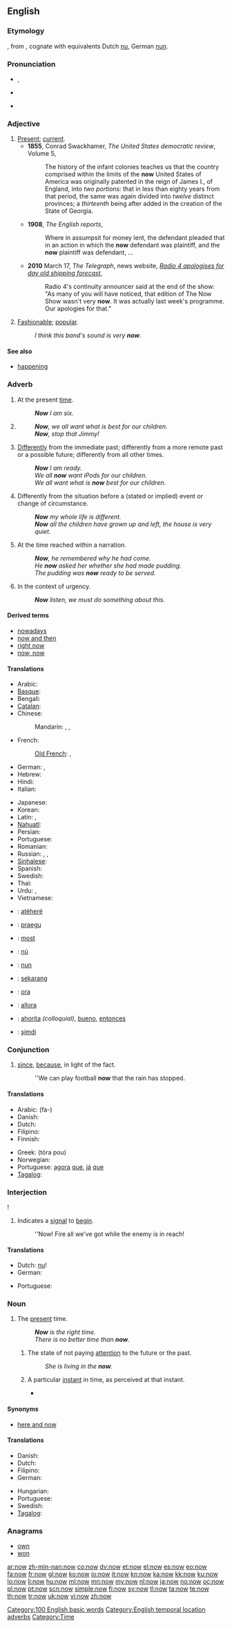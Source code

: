 {{wikipedia}}
{{also|NOW|nów}}
==English==

{{rank|only|like|little|77|now|then|A|should}}

===Etymology===
{{etyl|ang|en}} {{term|nu|nū|lang=ang}}, from {{proto|Indo-European|nu-}}, cognate with equivalents Dutch [[nu]], German [[nun]].

===Pronunciation===
* {{IPA|/naʊ/}}, {{SAMPA|/naU/}}
* {{audio|en-us-now.ogg|Audio (US)}}
* {{audio|En-uk-now.ogg|Audio (UK)}}
*: {{rhymes|aʊ}}

===Adjective===
{{en-adj|-}}

# [[present|Present]]; [[current]].
#* '''1855''', Conrad Swackhamer, ''The United States democratic review'', Volume 5‎,
#*: The history of the infant colonies teaches us that the country comprised within the limits of the '''now''' United States of America was originally patented in the reign of James I., of England, into ''two portions:'' that in less than eighty years from that period, the same was again divided into ''twelve'' distinct provinces; a ''thirteenth'' being after added in the creation of the State of Georgia.
#* '''1908''', ''The English reports'',
#*: Where in assumpsit for money lent, the defendant pleaded that in an action in which the '''now''' defendant was plaintiff, and the '''now''' plaintiff was defendant, ...
#* '''2010''' March 17, ''The Telegraph'', news website, ''[http://www.telegraph.co.uk/culture/tvandradio/bbc/7457761/Radio-4-apologises-for-day-old-shipping-forecast.html Radio 4 apologises for day old shipping forecast]'',
#*: Radio 4's continuity announcer said at the end of the show: "As many of you will have noticed, that edition of The Now Show wasn't very '''now'''. It was actually last week's programme. Our apologies for that."
# {{informal}} [[fashionable|Fashionable]]; [[popular]].
#: ''I think this band's sound is very '''now'''.''

====See also====
* [[happening]]

===Adverb===
{{en-adv|-}}

# At the present [[time]].
#: '''''Now''' I am six.''
# {{context|sentence}} {{non-gloss definition|Used to introduce a point, a remonstration or a rebuke.}}
#: '''''Now''', we all want what is best for our children.''
#: '''''Now''', stop that Jimmy!''
# [[differently|Differently]] from the immediate past; differently from a more remote past or a possible future; differently from all other times.
#: '''''Now''' I am ready.''
#: ''We all '''now''' want iPods for our children.''
#: ''We all want what is '''now''' best for our children.''
# Differently from the situation before a (stated or implied) event or change of circumstance.
#: '''''Now''' my whole life is different.''
#: '''''Now''' all the children have grown up and left, the house is very quiet.''
# At the time reached within a narration.
#: '''''Now''', he remembered why he had come.''
#: ''He '''now''' asked her whether she had made pudding.''
#: ''The pudding was '''now''' ready to be served.''
# In the context of urgency.
#: '''''Now''' listen, we must do something about this.''

====Derived terms====
* [[nowadays]]
* [[now and then]]
* [[right now]]
* [[now, now]]

====Translations====
{{trans-top|at the present time}}
* Arabic: {{t|ar|الآن|tr=al'aan(a)|sc=Arab}}
* [[Basque]]: {{t|eu|orain}}
* Bengali: {{t-|bn|এখন|tr=êkhôn|sc=Beng|xs=Bengali}}
* [[Catalan]]: {{t|ca|ara}}
* Chinese:
*: Mandarin: {{t|zh|現在|sc=Hani}}, {{t|zh|现在|tr=xiànzài|sc=Hani}}, {{t|zh|如今|tr=rújīn|sc=Hani}}
* French: {{t|fr|maintenant}}
*: [[Old French]]: {{tø|fro|or}}, {{tø|fro|ore}}
* German: {{t|de|nun}}, {{t|de|jetzt}}
* Hebrew: {{t|he|עכשיו|tr=akhsháv}}
* Hindi: {{t|hi|अब|tr=ab|sc=Deva}}
* Italian: {{t|it|adesso}}
{{trans-mid}}
* Japanese: {{t|ja|今|tr=いま, ima|sc=Jpan}}
* Korean: {{t|ko|지금|tr=jigeum|sc=Kore}}
* Latin: {{t|la|nunc}}, {{t|la|iam}}
* [[Nahuatl]]: {{t|nah|axkan}}
* Persian: {{t|fa|اکنون|tr=aknun|sc=fa-Arab}}
* Portuguese: {{t|pt|agora}}
* Romanian: {{t|ro|acum}}
* Russian: {{t|ru|сейчас|tr=sejčás|sc=Cyrl}}, {{t|ru|теперь|tr=tepér’|sc=Cyrl}}, {{t|ru|ныне|tr=nýne|sc=Cyrl}}
* [[Sinhalese]]: {{t|si|දැන්|tr=daen|sc=Sinh}}
* Spanish: {{t|es|ahora}}
* Swedish: {{t|sv|nu}}
* Thai: {{t|th|ตอนนี้|tr=dtonnée|sc=Thai}}
* Urdu: {{t|ur|اب|tr=ab|sc=ur-Arab}}, {{t|ur|اکنون|tr=aknūn|sc=ur-Arab}}
* Vietnamese: {{t|vi|bây giờ}}
{{trans-bottom}}

{{checktrans}}
* {{ttbc|Albanian}}: [[atëherë]] <!-- 3,4 -->
* {{ttbc|Estonian}}: [[praegu]]
* {{ttbc|Hungarian}}: [[most]]
* {{ttbc|Icelandic}}: [[nú]] <!-- 3,4 -->
* {{ttbc|Ido}}: [[nun]]
* {{ttbc|Indonesian}}: [[sekarang]]
* {{ttbc|Interlingua}}: [[ora]]
* {{ttbc|Italian}}: [[allora]] <!-- 3,4 -->
* {{ttbc|Spanish}}: [[ahorita]] ''(colloquial)'', [[bueno]], <!-- & 3,4 --> [[entonces]]
* {{ttbc|Turkish}}: [[şimdi]]

===Conjunction===
{{en-conj}}

# [[since]], [[because]], in light of the fact.
#: ''We can play football '''now''' that the rain has stopped.

====Translations====
{{trans-top|since, because}}
* Arabic: {{Arab|[[ف#Prefix|فـ-]]}} (fa-)
* Danish: {{t+|da|nu}}
* Dutch: {{t+|nl|nu}}
* Filipino: {{tø|fil|ngayon}}
* Finnish: {{t+|fi|nyt}}
{{trans-mid}}
* Greek: {{t|el|τώρα που}} (tóra pou)
* Norwegian: {{t|no|nå som}}
* Portuguese: [[agora]] [[que]], [[já]] [[que]]
* [[Tagalog]]: {{t|tl|ngayon|xs=Tagalog}}
{{trans-bottom}}

===Interjection===
{{en-intj}}!

# Indicates a [[signal]] to [[begin]].
#: ''Now! Fire all we've got while the enemy is in reach!

====Translations====
{{trans-top|signal to begin}}
* Dutch: [[nu]]!
* German: {{t+|de|jetzt}}
{{trans-mid}}
* Portuguese: {{t+|pt|agora}}
{{trans-bottom}}

===Noun===
{{en-noun|-|s}}

# {{uncountable}} The [[present]] time.
#: '''''Now''' is the right time.''
#: ''There is no better time than '''now'''.''
## {{often|with "the"}} The state of not paying [[attention]] to the future or the past.
##: ''She is living in the '''now'''.''
## {{countable|chiefly|in|_|phenomenology}} A particular [[instant]] in time, as perceived at that instant.
##* {{quote-book|##*|1982|Albert Hofstadter|The Basic Problems of Phenomenology|by=Martin Heidegger|pageurl=http://books.google.com/books?id=VmatHCLJ4Q4C&pg=PA249|page=249
|passage=Time is not thrust together and summed up out of '''nows''', but the reverse: with reference to the now we can articulate the stretching out of time always only in specific ways.}}

====Synonyms====
* {{sense|not paying attention to the future or past}} [[here and now]]

====Translations====
{{trans-top|the present time}}
* Danish: {{t+|da|nu|n}}
* Dutch: {{t+|nl|heden|n}}
* Filipino: {{tø|fil|ngayon}}
* German: {{t-|de|Jetzt|n}}
{{trans-mid}}
* Hungarian: {{t+|hu|most}}
* Portuguese: {{t+|pt|agora}}
* Swedish: {{t+|sv|nu|n}}
* [[Tagalog]]: {{t|tl|ngayon|xs=Tagalog}}
{{trans-bottom}}

===Anagrams===
* [[own]]
* [[won]]

[[Category:100 English basic words]]
[[Category:English temporal location adverbs]]
[[Category:Time]]

[[ar:now]]
[[zh-min-nan:now]]
[[co:now]]
[[dv:now]]
[[et:now]]
[[el:now]]
[[es:now]]
[[eo:now]]
[[fa:now]]
[[fr:now]]
[[gl:now]]
[[ko:now]]
[[io:now]]
[[it:now]]
[[kn:now]]
[[ka:now]]
[[kk:now]]
[[ku:now]]
[[lo:now]]
[[li:now]]
[[hu:now]]
[[ml:now]]
[[mn:now]]
[[my:now]]
[[nl:now]]
[[ja:now]]
[[no:now]]
[[oc:now]]
[[pl:now]]
[[pt:now]]
[[scn:now]]
[[simple:now]]
[[fi:now]]
[[sv:now]]
[[tl:now]]
[[ta:now]]
[[te:now]]
[[th:now]]
[[tr:now]]
[[uk:now]]
[[vi:now]]
[[zh:now]]
